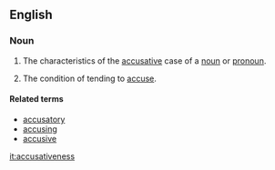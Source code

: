 ==English==
{{suffix|accusative|ness}}

===Noun===
{{en-noun|-}}

# {{linguistics}} The characteristics of the [[accusative]] case of a [[noun]] or [[pronoun]].
# The condition of tending to [[accuse]].

====Related terms====
* [[accusatory]]
* [[accusing]]
* [[accusive]]

[[it:accusativeness]]